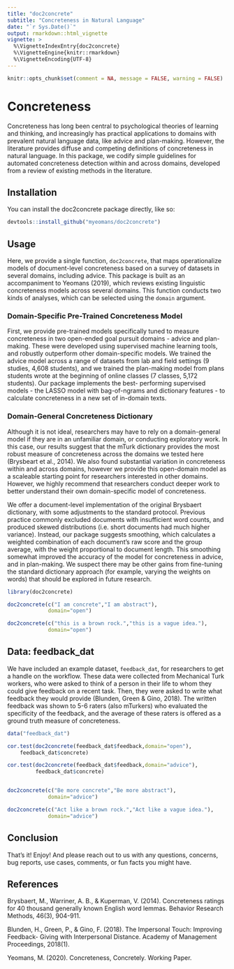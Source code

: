 ```yaml
---
title: "doc2concrete"
subtitle: "Concreteness in Natural Language"
date: "`r Sys.Date()`"
output: rmarkdown::html_vignette
vignette: >
  %\VignetteIndexEntry{doc2concrete}
  %\VignetteEngine{knitr::rmarkdown}
  %\VignetteEncoding{UTF-8}
---
```


```r
knitr::opts_chunk$set(comment = NA, message = FALSE, warning = FALSE)
```


# Concreteness

Concreteness has long been central to psychological theories of learning and thinking, and increasingly has practical applications to domains with prevalent natural language data, like advice and plan-making. However, the literature provides diffuse and competing definitions of concreteness in natural language. In this package, we codify simple guidelines for automated concreteness detection within and across domains, developed from a review of existing methods in the literature.

## Installation

You can install the doc2concrete package directly, like so:

```r
devtools::install_github("myeomans/doc2concrete")
```

## Usage

 Here, we provide a single function, `doc2concrete`, that maps operationalize models of document-level concreteness based on a survey of datasets in several domains, including advice. This package is built as an accompaniment to Yeomans (2019), which reviews existing linguistic concreteness models across several domains. This function conducts two kinds of analyses, which can be selected using the `domain` argument. 

### Domain-Specific Pre-Trained Concreteness Model

First, we provide pre-trained models specifically tuned to measure concreteness in two open-ended goal pursuit domains - advice and plan-making. These were developed using supervised machine learning tools, and robustly outperform other domain-specific models. We trained the advice model across a range of datasets from lab and field settings (9 studies, 4,608 students), and we trained the plan-making model from plans students wrote at the beginning of online classes (7 classes, 5,172 students). Our package implements the best- performing supervised  models - the LASSO model with bag-of-ngrams and dictionary features - to calculate concreteness in a new set of in-domain texts.

### Domain-General Concreteness Dictionary

Although it is not ideal, researchers may have to rely on a domain-general model if they are in an unfamiliar domain, or conducting exploratory work. In this case, our results suggest that the mTurk dictionary provides the most robust measure of concreteness across the domains we tested here (Brysbeart et al., 2014). We also found substantial variation in concreteness within and across domains, however we provide this open-domain model as a scaleable starting point for researchers interested in other domains. However, we highly recommend that researchers conduct deeper work to better understand their own domain-specific model of concreteness.

We offer a document-level implementation of the original Brysbaert dictionary, with some adjustments to the standard protocol. Previous practice commonly excluded documents with insufficient word counts, and produced skewed distributions (i.e. short documents had much higher variance). Instead, our package suggests smoothing, which calculates a weighted combination of each document's raw score and the group average, with the weight proportional to document length. This smoothing somewhat improved the accuracy of the model for concreteness in advice, and in plan-making. We suspect there may be other gains from fine-tuning the standard dictionary approach (for example, varying the weights on words) that should be explored in future research. 

```r


library(doc2concrete)

doc2concrete(c("I am concrete","I am abstract"),
             domain="open")

doc2concrete(c("this is a brown rock.","this is a vague idea."),
             domain="open")

```

## Data: feedback_dat

We have included an example dataset, `feedback_dat`, for researchers to get a handle on the workflow. These data were collected from Mechanical Turk workers, who were asked to think of a person in their life to whom they could give feedback on a recent task. Then, they were asked to write what feedback they would provide (Blunden, Green & Gino, 2018). The written feedback was shown to 5-6 raters (also mTurkers) who evaluated the specificity of the feedback, and the average of these raters is offered as a ground truth measure of concreteness.

```r

data("feedback_dat")

cor.test(doc2concrete(feedback_dat$feedback,domain="open"),
    feedback_dat$concrete)

cor.test(doc2concrete(feedback_dat$feedback,domain="advice"),
         feedback_dat$concrete)


doc2concrete(c("Be more concrete","Be more abstract"),
             domain="advice")

doc2concrete(c("Act like a brown rock.","Act like a vague idea."),
             domain="advice")

```

## Conclusion

That's it! Enjoy! And please reach out to us with any questions, concerns, bug reports, use cases, comments, or fun facts you might have.

## References

Brysbaert, M., Warriner, A. B., & Kuperman, V. (2014). Concreteness ratings for 40 thousand generally known English word lemmas. Behavior Research Methods, 46(3), 904-911.

Blunden, H., Green, P., & Gino, F. (2018). The Impersonal Touch: Improving Feedback- Giving with Interpersonal Distance. Academy of Management Proceedings, 2018(1).

Yeomans, M. (2020). Concreteness, Concretely. Working Paper.
